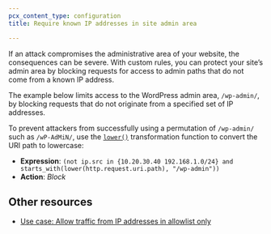 ```yaml
---
pcx_content_type: configuration
title: Require known IP addresses in site admin area

---
```


If an attack compromises the administrative area of your website, the consequences can be severe. With custom rules, you can protect your site’s admin area by blocking requests for access to admin paths that do not come from a known IP address.

The example below limits access to the WordPress admin area, `/wp-admin/`, by blocking requests that do not originate from a specified set of IP addresses.

To prevent attackers from successfully using a permutation of `/wp-admin/` such as `/wP-AdMiN/`, use the [`lower()`](/ruleset-engine/rules-language/functions/#function-lower) transformation function to convert the URI path to lowercase:


- **Expression**: `(not ip.src in {10.20.30.40 192.168.1.0/24} and starts_with(lower(http.request.uri.path), "/wp-admin"))`
- **Action**: *Block*

## Other resources

* [Use case: Allow traffic from IP addresses in allowlist only](/waf/custom-rules/use-cases/allow-traffic-from-ips-in-allowlist/)
